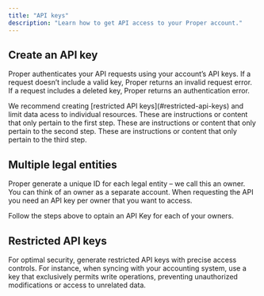 ```yaml
---
title: "API keys"
description: "Learn how to get API access to your Proper account."
---
```


## Create an API key

Proper authenticates your API requests using your account’s API keys. If a request doesn’t include a valid key,
Proper returns an invalid request error. If a request includes a deleted key, Proper returns an authentication error.

<Tip>
  We recommend creating [restricted API keys](#restricted-api-keys) and limit data acess to individual resources.
</Tip>

<Steps>
  <Step title="First Step">
    These are instructions or content that only pertain to the first step.
  </Step>
  <Step title="Second Step">
    These are instructions or content that only pertain to the second step.
  </Step>
  <Step title="Third Step">
    These are instructions or content that only pertain to the third step.
  </Step>
</Steps>

## Multiple legal entities

Proper generate a unique ID for each legal entity – we call this an owner. You can think of an owner as a separate account.
When requesting the API you need an API key per owner that you want to access.

Follow the steps above to optain an API Key for each of your owners.

## Restricted API keys

For optimal security, generate restricted API keys with precise access controls. For instance, when syncing with your accounting system, use a key that exclusively permits write operations, preventing unauthorized modifications or access to unrelated data.
